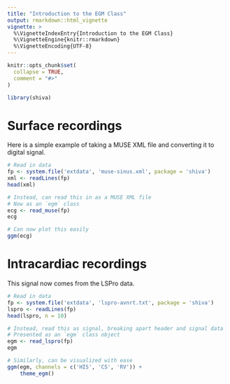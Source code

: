 ```yaml
---
title: "Introduction to the EGM Class"
output: rmarkdown::html_vignette
vignette: >
  %\VignetteIndexEntry{Introduction to the EGM Class}
  %\VignetteEngine{knitr::rmarkdown}
  %\VignetteEncoding{UTF-8}
---
```


```r
knitr::opts_chunk$set(
  collapse = TRUE,
  comment = "#>"
)
```

```r
library(shiva)
```

# Surface recordings

Here is a simple example of taking a MUSE XML file and converting it to digital signal.

```r
# Read in data
fp <- system.file('extdata', 'muse-sinus.xml', package = 'shiva')
xml <- readLines(fp)
head(xml)

# Instead, can read this in as a MUSE XML file
# Now as an `egm` class
ecg <- read_muse(fp)
ecg

# Can now plot this easily
ggm(ecg)
```

# Intracardiac recordings

This signal now comes from the LSPro data.

```r
# Read in data
fp <- system.file('extdata', 'lspro-avnrt.txt', package = 'shiva')
lspro <- readLines(fp)
head(lspro, n = 10)

# Instead, read this as signal, breaking apart header and signal data
# Presented as an `egm` class object
egm <- read_lspro(fp)
egm

# Similarly, can be visualized with ease
ggm(egm, channels = c('HIS', 'CS', 'RV')) +
	theme_egm()
```




